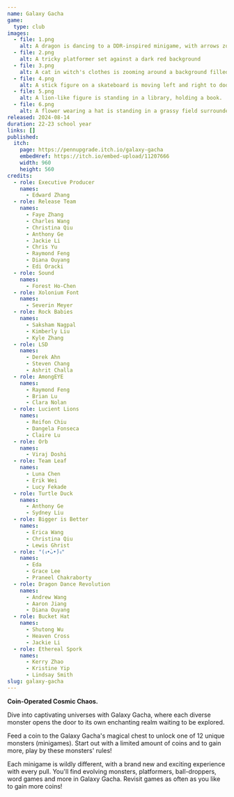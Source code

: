 ```yaml
---
name: Galaxy Gacha
game:
  type: club
images:
  - file: 1.png
    alt: A dragon is dancing to a DDR-inspired minigame, with arrows zooming down
  - file: 2.png
    alt: A tricky platformer set against a dark red background
  - file: 3.png
    alt: A cat in witch's clothes is zooming around a background filled with pumpkins
  - file: 4.png
    alt: A stick figure on a skateboard is moving left and right to dodge deadly energy balls falling from the sky
  - file: 5.png
    alt: A lion-like figure is standing in a library, holding a book.
  - file: 6.png
    alt: A flower wearing a hat is standing in a grassy field surrounded by coins. Instructions to play are displayed on the screen.
released: 2024-08-14
duration: 22-23 school year
links: []
published:
  itch:
    page: https://pennupgrade.itch.io/galaxy-gacha
    embedHref: https://itch.io/embed-upload/11207666
    width: 960
    height: 560
credits:
  - role: Executive Producer
    names:
      - Edward Zhang
  - role: Release Team
    names:
      - Faye Zhang
      - Charles Wang
      - Christina Qiu
      - Anthony Ge
      - Jackie Li
      - Chris Yu
      - Raymond Feng
      - Diana Ouyang
      - Edi Oracki
  - role: Sound
    names:
      - Forest Ho-Chen
  - role: Xolonium Font
    names:
      - Severin Meyer
  - role: Rock Babies
    names:
      - Saksham Nagpal
      - Kimberly Liu
      - Kyle Zhang
  - role: LSD
    names:
      - Derek Ahn
      - Steven Chang
      - Ashrit Challa
  - role: AmongEYE
    names:
      - Raymond Feng
      - Brian Lu
      - Clara Nolan
  - role: Lucient Lions
    names:
      - Reifon Chiu
      - Dangela Fonseca
      - Claire Lu
  - role: Orb
    names:
      - Viraj Doshi
  - role: Team Leaf
    names:
      - Luna Chen
      - Erik Wei
      - Lucy Fekade
  - role: Turtle Duck
    names:
      - Anthony Ge
      - Sydney Liu
  - role: Bigger is Better
    names:
      - Erica Wang
      - Christina Qiu
      - Lewis Ghrist
  - role: "(ง•̀ᴗ•́)ง"
    names:
      - Eda
      - Grace Lee
      - Praneel Chakraborty
  - role: Dragon Dance Revolution
    names:
      - Andrew Wang
      - Aaron Jiang
      - Diana Ouyang
  - role: Bucket Hat
    names:
      - Shutong Wu
      - Heaven Cross
      - Jackie Li
  - role: Ethereal Spork
    names:
      - Kerry Zhao
      - Kristine Yip
      - Lindsay Smith
slug: galaxy-gacha
---
```


**Coin-Operated Cosmic Chaos.**

Dive into captivating universes with Galaxy Gacha, where each diverse monster opens the door to its own enchanting realm waiting to be explored.

Feed a coin to the Galaxy Gacha's magical chest to unlock one of 12 unique monsters (minigames). Start out with a limited amount of coins and to gain more, play by these monsters' rules!

Each minigame is wildly different, with a brand new and exciting experience with every pull. You'll find evolving monsters, platformers, ball-droppers, word games and more in Galaxy Gacha. Revisit games as often as you like to gain more coins!
